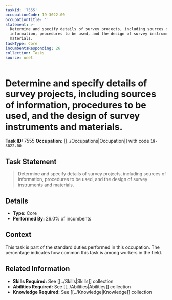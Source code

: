 ```yaml
---
taskId: '7555'
occupationCode: 19-3022.00
occupationTitle: ''
statement: >-
  Determine and specify details of survey projects, including sources of
  information, procedures to be used, and the design of survey instruments and
  materials.
taskType: Core
incumbentsResponding: 26
collection: Tasks
source: onet
---
```

# Determine and specify details of survey projects, including sources of information, procedures to be used, and the design of survey instruments and materials.

**Task ID:** 7555
**Occupation:** [[../Occupations|Occupation]] with code `19-3022.00`

## Task Statement

> Determine and specify details of survey projects, including sources of information, procedures to be used, and the design of survey instruments and materials.

## Details

- **Type:** Core
- **Performed By:** 26.0% of incumbents

## Context

This task is part of the standard duties performed in this occupation. The percentage indicates how common this task is among workers in the field.

## Related Information

- **Skills Required:** See [[../Skills|Skills]] collection
- **Abilities Required:** See [[../Abilities|Abilities]] collection
- **Knowledge Required:** See [[../Knowledge|Knowledge]] collection
